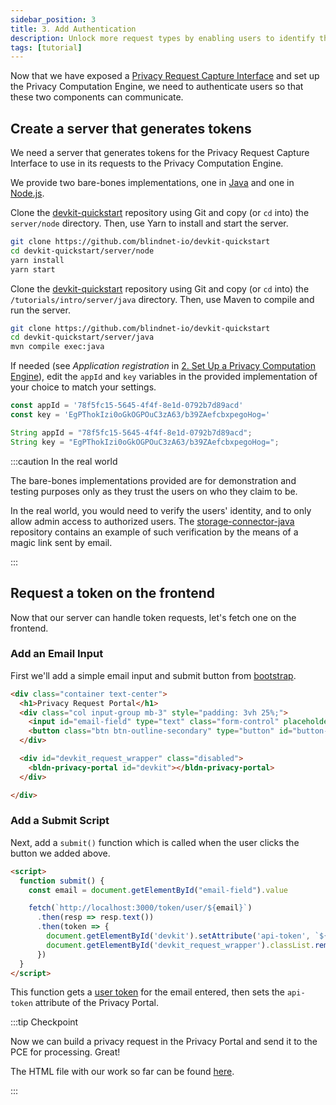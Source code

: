 ```yaml
---
sidebar_position: 3
title: 3. Add Authentication
description: Unlock more request types by enabling users to identify themselves
tags: [tutorial]
---
```



Now that we have exposed a [Privacy Request Capture Interface](https://github.com/blindnet-io/devkit-quickstart/blob/main/tutorials/intro/web/expose-request-interface.html)
and set up the Privacy Computation Engine, we need to authenticate users so that these two components can communicate.

## Create a server that generates tokens

We need a server that generates tokens for the Privacy Request Capture Interface to use in its requests to the Privacy
Computation Engine.

We provide two bare-bones implementations, one in [Java](https://github.com/blindnet-io/devkit-quickstart/tree/main/tutorials/intro/server/java)
and one in [Node.js](https://github.com/blindnet-io/devkit-quickstart/tree/main/tutorials/intro/server/node).

<Tabs groupId="lang-server">
<TabItem value="node" label="Node.js" default>

Clone the [devkit-quickstart](https://github.com/blindnet-io/devkit-quickstart) repository using Git and copy
(or `cd` into) the `server/node` directory. Then, use Yarn to install and start the server.

```bash
git clone https://github.com/blindnet-io/devkit-quickstart
cd devkit-quickstart/server/node
yarn install
yarn start
```

</TabItem>
<TabItem value="java" label="Java">

Clone the [devkit-quickstart](https://github.com/blindnet-io/devkit-quickstart) repository using Git and copy
(or `cd` into) the `/tutorials/intro/server/java` directory. Then, use Maven to compile and run the server.

```bash
git clone https://github.com/blindnet-io/devkit-quickstart
cd devkit-quickstart/server/java
mvn compile exec:java
```

</TabItem>
</Tabs>

If needed (see *Application registration* in [2. Set Up a Privacy Computation Engine](./pce-set-up)), edit
the `appId` and `key` variables in the provided implementation of your choice to match your settings.

<Tabs groupId="lang-server">
<TabItem value="node" label="Node.js" default>

```js
const appId = '78f5fc15-5645-4f4f-8e1d-0792b7d89acd'
const key = 'EgPThokIzi0oGkOGPOuC3zA63/b39ZAefcbxpegoHog='
```

</TabItem>
<TabItem value="java" label="Java">

```java
String appId = "78f5fc15-5645-4f4f-8e1d-0792b7d89acd";
String key = "EgPThokIzi0oGkOGPOuC3zA63/b39ZAefcbxpegoHog=";
```

</TabItem>
</Tabs>

:::caution In the real world

The bare-bones implementations provided are for demonstration and testing purposes only as they trust the users on who
they claim to be.

In the real world, you would need to verify the users' identity, and to only allow admin access to authorized users.
The [storage-connector-java](https://github.com/blindnet-io/storage-connector-java) repository contains an example
of such verification by the means of a magic link sent by email.

:::

## Request a token on the frontend

Now that our server can handle token requests, let's fetch one on the frontend.

### Add an Email Input

First we'll add a simple email input and submit button from [bootstrap](https://getbootstrap.com/docs/5.2/forms/input-group/).

```html
<div class="container text-center">
  <h1>Privacy Request Portal</h1>
  <div class="col input-group mb-3" style="padding: 3vh 25%;">
    <input id="email-field" type="text" class="form-control" placeholder="Email Address" aria-label="Email Address" aria-describedby="button-addon2">
    <button class="btn btn-outline-secondary" type="button" id="button-addon2" onclick="submit()">Submit</button>
  </div>

  <div id="devkit_request_wrapper" class="disabled">
    <bldn-privacy-portal id="devkit"></bldn-privacy-portal>
  </div>

</div>
```

### Add a Submit Script

Next, add a `submit()` function which is called when the user clicks the button we added above.

```html
<script>
  function submit() {
    const email = document.getElementById("email-field").value

    fetch(`http://localhost:3000/token/user/${email}`)
      .then(resp => resp.text())
      .then(token => {
        document.getElementById('devkit').setAttribute('api-token', `${token}`)
        document.getElementById('devkit_request_wrapper').classList.remove("disabled")
      })
  }
</script>
```

This function gets a [user token](/docs/authentication/tokens) for the email entered, then sets the `api-token` attribute of the Privacy Portal.

:::tip Checkpoint

Now we can build a privacy request in the Privacy Portal and send it to the PCE for processing. Great!

The HTML file with our work so far can be found [here](https://github.com/blindnet-io/devkit-quickstart/blob/main/tutorials/intro/web/add-authentication.html).

:::